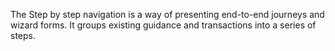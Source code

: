 The Step by step navigation is a way of presenting end-to-end journeys and wizard forms. It groups existing guidance and transactions into a series of steps.
